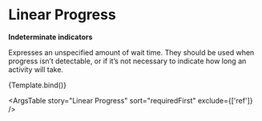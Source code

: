 
<Meta
  title="UI Elements/Loading States/Linear Progress"
  component={LinearProgress}
/>

# Linear Progress

**Indeterminate indicators**

Expresses an unspecified amount of wait time. They should be used when progress isn&rsquo;t detectable, or if it&rsquo;s not necessary to indicate how long an activity will take.


<Canvas>
  <Story
    name="Linear Progress"
    args={{ value: null, variant: null }}
    argTypes={{
      value: {
        description:
          'The value of the progress indicator for the determinate and buffer variants.',
        table: {
          type: { summary: 'number' },
        },
        control: { type: 'number' },
      },
      variant: {
        description:
          'The variant to use. Use indeterminate when there is no progress value.',
        table: {
          type: {
            summary: 'determinate | indeterminate',
          },
        },
        control: {
          type: 'select',
        },
        options: ['determinate', 'indeterminate'],
      },
    }}
  >
    {Template.bind()}
  </Story>
</Canvas>

<ArgsTable story="Linear Progress" sort="requiredFirst" exclude={['ref']} />
